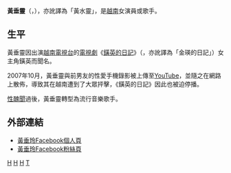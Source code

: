{{藝人
| 姓名 = 黃垂靈
| 類型 = 女演員
| 圖片 =
| 圖片尺寸 = 250px
| 圖片簡介 = 黃垂玲於2015年1月18日在[[臺灣|臺灣]]的歌唱表演
| 原名 = 
| 外文名 = Hoàng Thùy Linh
| 外文 = vi
| 羅馬拼音 = 
| 英文名 = 
| 綽號 = 
| 其他藝名 = 
| 國籍 = {{VIE}}
| 民族 = 
| 籍貫 = 
| 出生日期 = {{birth date and age|1988|8|11}}
| 出生地點 = {{VIE}} [[河內|河內]]
| 生肖 = 
| 星座 =  
| 逝世日期 = 
| 逝世地點 = 
| 職業 = [[演員|演員]]
| 語言 = [[越南語|越南語]]
| 三圍 = 
| 血型 = 
| 身高 = 
| 體重 = 
| 教育程度 = [[越南國立電影大學|越南國立電影大學]]導演系
| 宗教信仰 = 
| 配偶 = 
| 音樂類型 = 
| 演奏樂器 = [[鋼琴|鋼琴]]
| 出身地 = 
| 出道作 = 《人生之路》 <br>（{{vie|v=Đường đời}}）
| 出道日期 = 
| 代表作 = 《鐄英的日記》<br>（{{vie|v=Nhật ký Vàng Anh}}，亦訛譯為「金瑛的日記」）
| 活躍年代 = 2004年－至今
| 唱片公司 = 
| 經紀公司 = 
| 網站 = 
| 相關團體 = 
| awards = 
| IMDb = 
| 現任成員 = 
| 過往成員 = 
| 音樂專輯 = 
| 電影 = 
| 電視節目 = 
| 舞臺劇 = 
| 寫真集/漫畫書 = 
}}

'''黃垂靈'''（{{vie|v=Hoàng Thùy Linh}}，{{bd|1988年|8月11日|catIdx=H}}），亦訛譯為「黃水靈」，是[[越南|越南]]女演員或歌手。

==生平==
黃垂靈因出演[[越南電視台|越南電視台]]的[[電視劇|電視劇]]《[[鐄英的日記|鐄英的日記]]》（{{vie|qn=Nhật ký Vàng Anh}}，亦訛譯為「金瑛的日記」）女主角鐄英而聞名。

2007年10月，黃垂靈與前男友的性愛手機錄影被上傳至[[YouTube|YouTube]]，並隨之在網路上散佈，導致其在越南遭到了大眾抨擊，《鐄英的日記》因此也被迫停播。

[[性醜聞|性醜聞]]過後，黃垂靈轉型為流行音樂歌手。

==外部連結==
*[https://www.facebook.com/linh.hoangthuy.399 黃垂玲Facebook個人頁]
*[https://www.facebook.com/hoangthuylinh.singer 黃垂玲Facebook粉絲頁]

{{Vietnam-bio-stub}}

[[Category:越南女演員|H]]
[[Category:越南女歌手|H]]

[[Category:河內市人|H]]
[[Category:黃姓|T]]